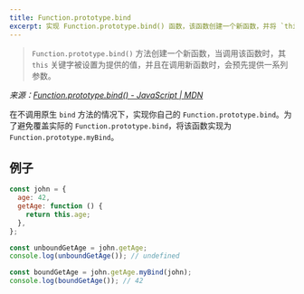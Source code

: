 ```yaml
---
title: Function.prototype.bind
excerpt: 实现 Function.prototype.bind() 函数，该函数创建一个新函数，并将 `this` 关键字设置为提供的值
---
```


> `Function.prototype.bind()` 方法创建一个新函数，当调用该函数时，其 `this` 关键字被设置为提供的值，并且在调用新函数时，会预先提供一系列参数。

*来源：[Function.prototype.bind() - JavaScript | MDN](https://developer.mozilla.org/zh-CN/docs/Web/JavaScript/Reference/Global_objects/Function/bind)*

在不调用原生 `bind` 方法的情况下，实现你自己的 `Function.prototype.bind`。为了避免覆盖实际的 `Function.prototype.bind`，将该函数实现为 `Function.prototype.myBind`。

## 例子

```js
const john = {
  age: 42,
  getAge: function () {
    return this.age;
  },
};

const unboundGetAge = john.getAge;
console.log(unboundGetAge()); // undefined

const boundGetAge = john.getAge.myBind(john);
console.log(boundGetAge()); // 42
```
